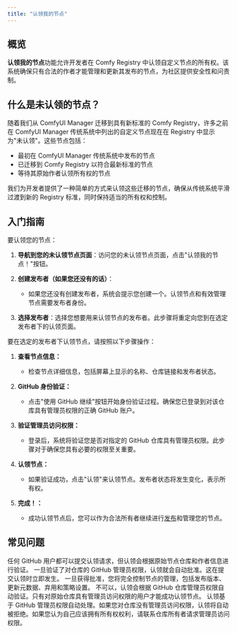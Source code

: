 ```yaml
---
title: "认领我的节点"
---
```


## 概览

**认领我的节点**功能允许开发者在 Comfy Registry 中认领自定义节点的所有权。该系统确保只有合法的作者才能管理和更新其发布的节点，为社区提供安全性和问责制。

## 什么是未认领的节点？

随着我们从 ComfyUI Manager 迁移到具有新标准的 Comfy Registry，许多之前在 ComfyUI Manager 传统系统中列出的自定义节点现在在 Registry 中显示为"未认领"。这些节点包括：

- 最初在 ComfyUI Manager 传统系统中发布的节点
- 已迁移到 Comfy Registry 以符合最新标准的节点
- 等待其原始作者认领所有权的节点

我们为开发者提供了一种简单的方式来认领这些迁移的节点，确保从传统系统平滑过渡到新的 Registry 标准，同时保持适当的所有权和控制。

## 入门指南

要认领您的节点：

1. **导航到您的未认领节点页面**：访问您的未认领节点页面，点击"认领我的节点！"按钮。

2. **创建发布者（如果您还没有的话）**：
   - 如果您还没有创建发布者，系统会提示您创建一个。认领节点和有效管理节点需要发布者身份。

3. **选择发布者**：选择您想要用来认领节点的发布者。此步骤将重定向您到在选定发布者下的认领页面。

要在选定的发布者下认领节点，请按照以下步骤操作：

1. **查看节点信息：**
   - 检查节点详细信息，包括屏幕上显示的名称、仓库链接和发布者状态。

2. **GitHub 身份验证：**
   - 点击"使用 GitHub 继续"按钮开始身份验证过程。确保您已登录到对该仓库具有管理员权限的正确 GitHub 账户。

3. **验证管理员访问权限：**
   - 登录后，系统将验证您是否对指定的 GitHub 仓库具有管理员权限。此步骤对于确保您具有必要的权限至关重要。

4. **认领节点：**
   - 如果验证成功，点击"认领"来认领节点。发布者状态将发生变化，表示所有权。

5. **完成！：**
   - 成功认领节点后，您可以作为合法所有者继续进行[发布](./publishing)和管理您的节点。

## 常见问题

<AccordionGroup>

  <Accordion title="谁可以认领节点？">
    任何 GitHub 用户都可以提交认领请求，但认领会根据原始节点仓库和作者信息进行验证。
  </Accordion>

  <Accordion title="认领过程需要多长时间？">
    一旦验证了对仓库的 GitHub 管理员权限，认领就会自动批准。这在提交认领时立即发生。
  </Accordion>

  <Accordion title="我的认领被批准后会发生什么？">
    一旦获得批准，您将完全控制节点的管理，包括发布版本、更新元数据、弃用和策略设置。
  </Accordion>

  <Accordion title="我可以认领不是我创建的节点吗？">
    不可以，认领会根据 GitHub 仓库管理员权限自动验证。只有对原始仓库具有管理员访问权限的用户才能成功认领节点。
  </Accordion>

  <Accordion title="如果我的认领被拒绝怎么办？">
    认领基于 GitHub 管理员权限自动处理。如果您对仓库没有管理员访问权限，认领将自动被拒绝。如果您认为自己应该拥有所有权权利，请联系仓库所有者请求管理员访问权限。
  </Accordion>
</AccordionGroup>